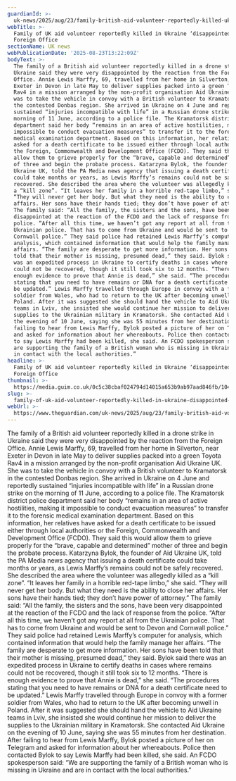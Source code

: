 ```yaml
---
guardianId: >-
  uk-news/2025/aug/23/family-british-aid-volunteer-reportedly-killed-ukraine-donbas-foreign-office
webTitle: >-
  Family of UK aid volunteer reportedly killed in Ukraine ‘disappointed’ by
  Foreign Office
sectionName: UK news
webPublicationDate: '2025-08-23T13:22:09Z'
bodyText: >-
  The family of a British aid volunteer reportedly killed in a drone strike in
  Ukraine said they were very disappointed by the reaction from the Foreign
  Office. Annie Lewis Marffy, 69, travelled from her home in Silverton, near
  Exeter in Devon in late May to deliver supplies packed into a green Toyota
  Rav4 in a mission arranged by the non-profit organisation Aid Ukraine UK. She
  was to take the vehicle in convoy with a British volunteer to Kramatorsk in
  the contested Donbas region. She arrived in Ukraine on 4 June and reportedly
  sustained “injuries incompatible with life” in a Russian drone strike on the
  morning of 11 June, according to a police file. The Kramatorsk district police
  department said her body “remains in an area of active hostilities, making it
  impossible to conduct evacuation measures” to transfer it to the forensic
  medical examination department. Based on this information, her relatives have
  asked for a death certificate to be issued either through local authorities or
  the Foreign, Commonwealth and Development Office (FCDO). They said this would
  allow them to grieve properly for the “brave, capable and determined” mother
  of three and begin the probate process. Katarzyna Bylok, the founder of Aid
  Ukraine UK, told the PA Media news agency that issuing a death certificate
  could take months or years, as Lewis Marffy’s remains could not be safely
  recovered. She described the area where the volunteer was allegedly killed as
  a “kill zone”. “It leaves her family in a horrible red-tape limbo,” she said.
  “They will never get her body. But what they need is the ability to close her
  affairs. Her sons have their hands tied; they don’t have power of attorney.”
  The family said: “All the family, the sisters and the sons, have been very
  disappointed at the reaction of the FCDO and the lack of response from the
  police. “After all this time, we haven’t got any report at all from the
  Ukrainian police. That has to come from Ukraine and would be sent to Devon and
  Cornwall police.” They said police had retained Lewis Marffy’s computer for
  analysis, which contained information that would help the family manage her
  affairs. “The family are desperate to get more information. Her sons have been
  told that their mother is missing, presumed dead,” they said. Bylok said there
  was an expedited process in Ukraine to certify deaths in cases where remains
  could not be recovered, though it still took six to 12 months. “There is
  enough evidence to prove that Annie is dead,” she said. “The procedures
  stating that you need to have remains or DNA for a death certificate need to
  be updated.” Lewis Marffy travelled through Europe in convoy with a former
  soldier from Wales, who had to return to the UK after becoming unwell in
  Poland. After it was suggested she should hand the vehicle to Aid Ukraine
  teams in Lviv, she insisted she would continue her mission to deliver the
  supplies to the Ukrainian military in Kramatorsk. She contacted Aid Ukraine on
  the evening of 10 June, saying she was 55 minutes from her destination. After
  failing to hear from Lewis Marffy, Bylok posted a picture of her on Telegram
  and asked for information about her whereabouts. Police then contacted Bylok
  to say Lewis Marffy had been killed, she said. An FCDO spokesperson said: “We
  are supporting the family of a British woman who is missing in Ukraine and are
  in contact with the local authorities.”
headline: >-
  Family of UK aid volunteer reportedly killed in Ukraine ‘disappointed’ by
  Foreign Office
thumbnail: >-
  https://media.guim.co.uk/0c5c38cbaf024794d14015a653b9ab97aad846fb/104_0_686_549/500.jpg
slug: >-
  family-of-uk-aid-volunteer-reportedly-killed-in-ukraine-disappointed-by-foreign-office
webUrl: >-
  https://www.theguardian.com/uk-news/2025/aug/23/family-british-aid-volunteer-reportedly-killed-ukraine-donbas-foreign-office
---
```

The family of a British aid volunteer reportedly killed in a drone strike in Ukraine said they were very disappointed by the reaction from the Foreign Office. Annie Lewis Marffy, 69, travelled from her home in Silverton, near Exeter in Devon in late May to deliver supplies packed into a green Toyota Rav4 in a mission arranged by the non-profit organisation Aid Ukraine UK. She was to take the vehicle in convoy with a British volunteer to Kramatorsk in the contested Donbas region. She arrived in Ukraine on 4 June and reportedly sustained “injuries incompatible with life” in a Russian drone strike on the morning of 11 June, according to a police file. The Kramatorsk district police department said her body “remains in an area of active hostilities, making it impossible to conduct evacuation measures” to transfer it to the forensic medical examination department. Based on this information, her relatives have asked for a death certificate to be issued either through local authorities or the Foreign, Commonwealth and Development Office (FCDO). They said this would allow them to grieve properly for the “brave, capable and determined” mother of three and begin the probate process. Katarzyna Bylok, the founder of Aid Ukraine UK, told the PA Media news agency that issuing a death certificate could take months or years, as Lewis Marffy’s remains could not be safely recovered. She described the area where the volunteer was allegedly killed as a “kill zone”. “It leaves her family in a horrible red-tape limbo,” she said. “They will never get her body. But what they need is the ability to close her affairs. Her sons have their hands tied; they don’t have power of attorney.” The family said: “All the family, the sisters and the sons, have been very disappointed at the reaction of the FCDO and the lack of response from the police. “After all this time, we haven’t got any report at all from the Ukrainian police. That has to come from Ukraine and would be sent to Devon and Cornwall police.” They said police had retained Lewis Marffy’s computer for analysis, which contained information that would help the family manage her affairs. “The family are desperate to get more information. Her sons have been told that their mother is missing, presumed dead,” they said. Bylok said there was an expedited process in Ukraine to certify deaths in cases where remains could not be recovered, though it still took six to 12 months. “There is enough evidence to prove that Annie is dead,” she said. “The procedures stating that you need to have remains or DNA for a death certificate need to be updated.” Lewis Marffy travelled through Europe in convoy with a former soldier from Wales, who had to return to the UK after becoming unwell in Poland. After it was suggested she should hand the vehicle to Aid Ukraine teams in Lviv, she insisted she would continue her mission to deliver the supplies to the Ukrainian military in Kramatorsk. She contacted Aid Ukraine on the evening of 10 June, saying she was 55 minutes from her destination. After failing to hear from Lewis Marffy, Bylok posted a picture of her on Telegram and asked for information about her whereabouts. Police then contacted Bylok to say Lewis Marffy had been killed, she said. An FCDO spokesperson said: “We are supporting the family of a British woman who is missing in Ukraine and are in contact with the local authorities.”
